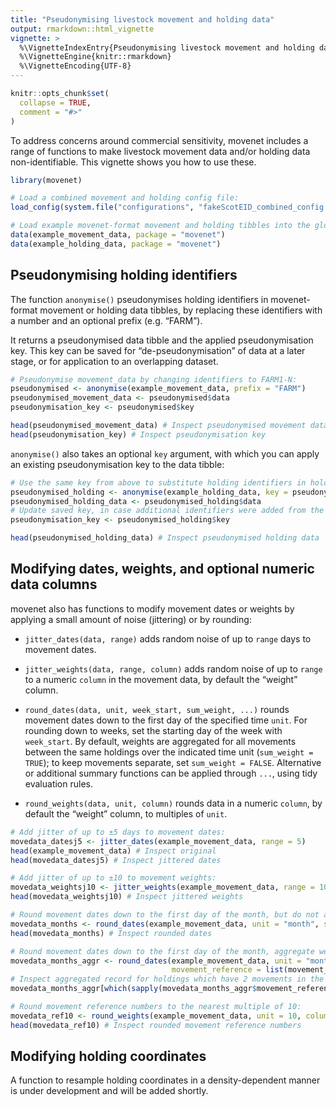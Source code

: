 ```yaml
---
title: "Pseudonymising livestock movement and holding data"
output: rmarkdown::html_vignette
vignette: >
  %\VignetteIndexEntry{Pseudonymising livestock movement and holding data}
  %\VignetteEngine{knitr::rmarkdown}
  %\VignetteEncoding{UTF-8}
---
```


```r
knitr::opts_chunk$set(
  collapse = TRUE,
  comment = "#>"
)
```

To address concerns around commercial sensitivity, movenet includes a range of 
functions to make livestock movement data and/or holding data non-identifiable. 
This vignette shows you how to use these.

```r
library(movenet)

# Load a combined movement and holding config file:
load_config(system.file("configurations", "fakeScotEID_combined_config.yml", package="movenet"))

# Load example movenet-format movement and holding tibbles into the global environment:
data(example_movement_data, package = "movenet")
data(example_holding_data, package = "movenet")
```

## Pseudonymising holding identifiers

The function `anonymise()` pseudonymises holding identifiers in movenet-format 
movement or holding data tibbles, by replacing these identifiers with a number
and an optional prefix (e.g. "FARM").

It returns a pseudonymised data tibble and the applied pseudonymisation key. This 
key can be saved for "de-pseudonymisation" of data at a later stage, or for 
application to an overlapping dataset.
```R
# Pseudonymise movement_data by changing identifiers to FARM1-N:
pseudonymised <- anonymise(example_movement_data, prefix = "FARM")
pseudonymised_movement_data <- pseudonymised$data
pseudonymisation_key <- pseudonymised$key

head(pseudonymised_movement_data) # Inspect pseudonymised movement data
head(pseudonymisation_key) # Inspect pseudonymisation key
```

`anonymise()` also takes an optional `key` argument, with which you can apply an existing
pseudonymisation key to the data tibble:
```R
# Use the same key from above to substitute holding identifiers in holding_data:
pseudonymised_holding <- anonymise(example_holding_data, key = pseudonymisation_key) 
pseudonymised_holding_data <- pseudonymised_holding$data
# Update saved key, in case additional identifiers were added from the holding datafile:
pseudonymisation_key <- pseudonymised_holding$key 

head(pseudonymised_holding_data) # Inspect pseudonymised holding data
```

## Modifying dates, weights, and optional numeric data columns

movenet also has functions to modify movement dates or weights by applying a small amount 
of noise (jittering) or by rounding:

- `jitter_dates(data, range)` adds random noise of up to `range` days to movement dates.

- `jitter_weights(data, range, column)` adds random noise of up to `range` to a numeric 
`column` in the movement data, by default the "weight" column.

- `round_dates(data, unit, week_start, sum_weight, ...)` rounds movement dates down to 
the first day of the specified time `unit`. For rounding down to weeks, set the starting 
day of the week with `week_start`. By default, weights are aggregated for all 
movements between the same holdings over the indicated time unit (`sum_weight = TRUE`); 
to keep movements separate, set `sum_weight = FALSE`. Alternative or additional summary 
functions can be applied through `...`, using tidy evaluation rules.

- `round_weights(data, unit, column)` rounds data in a numeric `column`, by default 
the "weight" column, to multiples of `unit`.

```R
# Add jitter of up to ±5 days to movement dates:
movedata_datesj5 <- jitter_dates(example_movement_data, range = 5) 
head(example_movement_data) # Inspect original
head(movedata_datesj5) # Inspect jittered dates

# Add jitter of up to ±10 to movement weights:
movedata_weightsj10 <- jitter_weights(example_movement_data, range = 10)
head(movedata_weightsj10) # Inspect jittered weights

# Round movement dates down to the first day of the month, but do not aggregate:
movedata_months <- round_dates(example_movement_data, unit = "month", sum_weight = FALSE) 
head(movedata_months) # Inspect rounded dates

# Round movement dates down to the first day of the month, aggregate weights, and list reference numbers:
movedata_months_aggr <- round_dates(example_movement_data, unit = "month", sum_weight = TRUE,
                                    movement_reference = list(movement_reference))
# Inspect aggregated record for holdings which have 2 movements in the same month:
movedata_months_aggr[which(sapply(movedata_months_aggr$movement_reference, length) == 2),] 

# Round movement reference numbers to the nearest multiple of 10:
movedata_ref10 <- round_weights(example_movement_data, unit = 10, column = "movement_reference")
head(movedata_ref10) # Inspect rounded movement reference numbers

```


## Modifying holding coordinates

A function to resample holding coordinates in a density-dependent manner is under 
development and will be added shortly.
